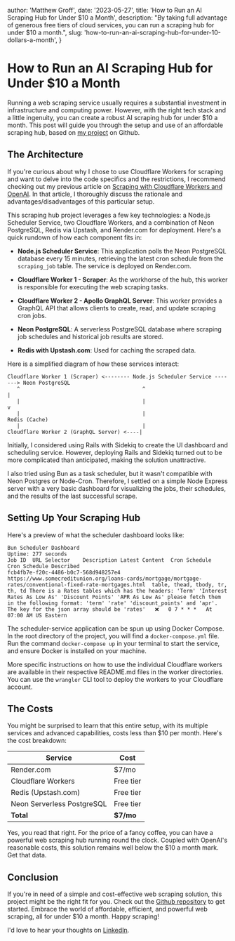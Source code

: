 
  author: 'Matthew Groff',
  date: '2023-05-27',
  title: 'How to Run an AI Scraping Hub for Under $10 a Month',
  description:
    "By taking full advantage of generous free tiers of cloud services, you can run a scraping hub for under $10 a month.",
  slug: 'how-to-run-an-ai-scraping-hub-for-under-10-dollars-a-month',
}


# How to Run an AI Scraping Hub for Under $10 a Month

Running a web scraping service usually requires a substantial investment in infrastructure and computing power. However, with the right tech stack and a little ingenuity, you can create a robust AI scraping hub for under $10 a month. This post will guide you through the setup and use of an affordable scraping hub, based on [my project](https://github.com/mattlgroff/cloudflare-scraper-openai) on Github.

## The Architecture

If you're curious about why I chose to use Cloudflare Workers for scraping and want to delve into the code specifics and the restrictions, I recommend checking out my previous article on [Scraping with Cloudflare Workers and OpenAI](https://groff.dev/blog/scraping-in-cloudflare-workers-with-openai). In that article, I thoroughly discuss the rationale and advantages/disadvantages of this particular setup.

This scraping hub project leverages a few key technologies: a Node.js Scheduler Service, two Cloudflare Workers, and a combination of Neon PostgreSQL, Redis via Upstash, and Render.com for deployment. Here's a quick rundown of how each component fits in:

- **Node.js Scheduler Service**: This application polls the Neon PostgreSQL database every 15 minutes, retrieving the latest cron schedule from the `scraping_job` table. The service is deployed on Render.com.

- **Cloudflare Worker 1 - Scraper**: As the workhorse of the hub, this worker is responsible for executing the web scraping tasks.

- **Cloudflare Worker 2 - Apollo GraphQL Server**: This worker provides a GraphQL API that allows clients to create, read, and update scraping cron jobs.

- **Neon PostgreSQL**: A serverless PostgreSQL database where scraping job schedules and historical job results are stored.

- **Redis with Upstash.com**: Used for caching the scraped data.

Here is a simplified diagram of how these services interact:

```
Cloudflare Worker 1 (Scraper) <-------- Node.js Scheduler Service -------> Neon PostgreSQL
   ^                                       ^                                      |
   |                                       |                                      v
   |                                       |                                 Redis (Cache)
   |                                       |
Cloudflare Worker 2 (GraphQL Server) <----|
```

Initially, I considered using Rails with Sidekiq to create the UI dashboard and scheduling service. However, deploying Rails and Sidekiq turned out to be more complicated than anticipated, making the solution unattractive.

I also tried using Bun as a task scheduler, but it wasn't compatible with Neon Postgres or Node-Cron. Therefore, I settled on a simple Node Express server with a very basic dashboard for visualizing the jobs, their schedules, and the results of the last successful scrape.

## Setting Up Your Scraping Hub

Here's a preview of what the scheduler dashboard looks like:

```
Bun Scheduler Dashboard
Uptime: 277 seconds
Job ID	URL	Selector	Description	Latest Content	Cron Schedule	Cron Schedule Described
fcb4fb7e-f20c-4486-b0c7-568d948257e4	https://www.somecreditunion.org/loans-cards/mortgage/mortgage-rates/conventional-fixed-rate-mortgages.html	table, thead, tbody, tr, th, td	There is a Rates tables which has the headers: 'Term' 'Interest Rates As Low As' 'Discount Points' 'APR As Low As' please fetch them in the following format: 'term' 'rate' 'discount_points' and 'apr'. The key for the json array should be 'rates'	❌	0 7 * * *	At 07:00 AM US Eastern
```

The scheduler-service application can be spun up using Docker Compose. In the root directory of the project, you will find a `docker-compose.yml` file. Run the command `docker-compose up` in your terminal to start the service, and ensure Docker is installed on your machine.

More specific instructions on how to use the individual Cloudflare workers are available in their respective README.md files in the worker directories. You can use the `wrangler` CLI tool to deploy the workers to your Cloudflare account.

## The Costs

You might be surprised to learn that this entire setup, with its multiple services and advanced capabilities, costs less than $10 per month. Here's the cost breakdown:

| Service             | Cost    |
|---------------------|---------|
| Render.com          | $7/mo   |
| Cloudflare Workers  | Free tier    |
| Redis (Upstash.com) | Free tier    |
| Neon Serverless PostgreSQL | Free tier    |
| **Total**           | **$7/mo** |

Yes, you read that right. For the price of a fancy coffee, you can have a powerful web scraping hub running round the clock. Coupled with OpenAI's reasonable costs, this solution remains well below the $10 a month mark. Get that data.

## Conclusion

If you're in need of a simple and cost-effective web scraping solution, this project might be the right fit for you. Check out the [Github repository](https://github.com/mattlgroff/cloudflare-scraper-openai) to get started. Embrace the world of affordable, efficient, and powerful web scraping, all for under $10 a month. Happy scraping!

I'd love to hear your thoughts on [LinkedIn](https://www.linkedin.com/in/mattgroff/).